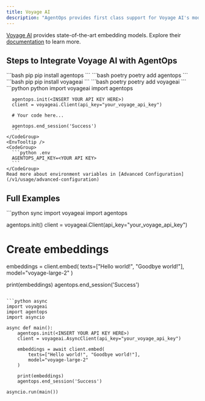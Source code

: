 ```yaml
---
title: Voyage AI
description: "AgentOps provides first class support for Voyage AI's models"
---
```



[Voyage AI](https://voyageai.com) provides state-of-the-art embedding models. Explore their [documentation](https://docs.voyageai.com) to learn more.

## Steps to Integrate Voyage AI with AgentOps

<Steps>
  <Step title="Install the AgentOps SDK">
    <CodeGroup>
      ```bash pip 
      pip install agentops
      ```
      ```bash poetry
      poetry add agentops
      ```
    </CodeGroup>
  </Step>
  <Step title="Install the Voyage AI SDK">
    <CodeGroup>
      ```bash pip
      pip install voyageai
      ```
      ```bash poetry
      poetry add voyageai
      ```
    </CodeGroup>
  </Step>
  <Step title="Initialize AgentOps and develop with Voyage">
    <CodeTooltip/>
    <CodeGroup>
      ```python python
      import voyageai
      import agentops
      
      agentops.init(<INSERT YOUR API KEY HERE>)
      client = voyageai.Client(api_key="your_voyage_api_key")
      
      # Your code here...
      
      agentops.end_session('Success')
      ```
    </CodeGroup>
    <EnvTooltip />
    <CodeGroup>
      ```python .env
      AGENTOPS_API_KEY=<YOUR API KEY>
      ```
    </CodeGroup>
    Read more about environment variables in [Advanced Configuration](/v1/usage/advanced-configuration)
  </Step>
</Steps>

## Full Examples

<CodeGroup>
  ```python sync
  import voyageai
  import agentops

  agentops.init(<INSERT YOUR API KEY HERE>)
  client = voyageai.Client(api_key="your_voyage_api_key")

  # Create embeddings
  embeddings = client.embed(
      texts=["Hello world!", "Goodbye world!"],
      model="voyage-large-2"
  )

  print(embeddings)
  agentops.end_session('Success')
  ```

  ```python async
  import voyageai
  import agentops
  import asyncio

  async def main():
      agentops.init(<INSERT YOUR API KEY HERE>)
      client = voyageai.AsyncClient(api_key="your_voyage_api_key")

      embeddings = await client.embed(
          texts=["Hello world!", "Goodbye world!"],
          model="voyage-large-2"
      )

      print(embeddings)
      agentops.end_session('Success')

  asyncio.run(main())
  ```
</CodeGroup>

<script type="module" src="/scripts/github_stars.js"></script>
<script type="module" src="/scripts/scroll-img-fadein-animation.js"></script>
<script type="module" src="/scripts/button_heartbeat_animation.js"></script>
<script type="css" src="/styles/styles.css"></script>
<script type="module" src="/scripts/adjust_api_dynamically.js"></script>